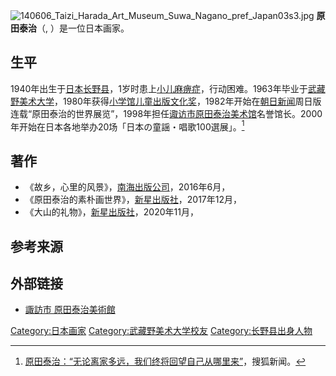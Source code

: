 [[File:140606_Taizi_Harada_Art_Museum_Suwa_Nagano_pref_Japan03s3.jpg|thumb]]
'''原田泰治'''（{{lang-ja|原田泰治}}, {{bd|1940年|4月29日||}}）是一位日本画家。

==生平==
1940年出生于[[日本|日本]][[长野县|长野县]]，1岁时患上[[小儿麻痹症|小儿麻痹症]]，行动困难。1963年毕业于[[武藏野美术大学|武藏野美术大学]]，1980年获得[[小学馆儿童出版文化奖|小学馆儿童出版文化奖]]，1982年开始在[[朝日新闻|朝日新闻]]周日版连载“原田泰治的世界展览”，1998年担任[[诹访市原田泰治美术馆|诹访市原田泰治美术馆]]名誉馆长。2000年开始在日本各地举办20场「日本の童謡・唱歌100選展」。<ref>[https://www.sohu.com/a/422686220_260616 原田泰治：“无论离家多远，我们终将回望自己从哪里来”]，搜狐新闻。</ref>

==著作==
*《故乡，心里的风景》，[[南海出版公司|南海出版公司]]，2016年6月，{{ISBN|9787544282260}}
*《原田泰治的素朴画世界》，[[新星出版社|新星出版社]]，2017年12月，{{ISBN|9787513324441}}
*《大山的礼物》，[[新星出版社|新星出版社]]，2020年11月，{{ISBN|9787513341172}}

==参考来源==
{{reflist}}

==外部链接==
*[http://www.taizi-artmuseum.jp/ 諏訪市 原田泰治美術館] {{Wayback|url=http://www.taizi-artmuseum.jp/ |date=20210124034124 }}

{{DEFAULTSORT:Harata Taishi}}
[[Category:日本画家|Category:日本画家]]
[[Category:武藏野美术大学校友|Category:武藏野美术大学校友]]
[[Category:长野县出身人物|Category:长野县出身人物]]